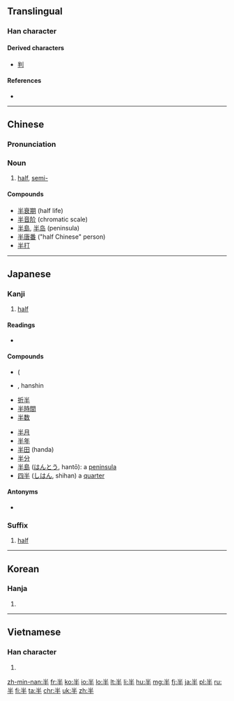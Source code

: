 ==Translingual==
{{stroke order|type=bw}}

===Han character===
{{Han char|rn=24|rad=十|as=03|sn=5|four=9050<sub>0</sub>|canj=火手 (FQ)|ids=⿻⿱丷二丨}}

====Derived characters====
* [[判]]

====References====
* {{Han ref|kx=0156.070|dkj=02707|dj=0354.060|hdz=10046.010|uh=534A|ud=21322|bh=A562|bd=42338}}

----

==Chinese==
{{zh-forms}}

===Pronunciation===
{{zh-pron
|m=bàn
|c=bun3
|h=pfs=pfs=pan
|mn=poàⁿ/poàn
|w=3poe
|ma=y
|mc=y
|oc=y
|cat=n
}}

===Noun===
{{zh-noun}}

# [[half]], [[semi-]]

====Compounds====
{{der-top}}
* [[半衰期]] (half life)
* [[半音阶]] (chromatic scale)
* [[半島]], [[半岛]] (peninsula)
* [[半唐番]] ("half Chinese" person)
* [[半打]]
{{der-bottom}}

{{zh-cat|Beginning}}

----

==Japanese==

===Kanji===
{{ja-kanji|grade=2|rs=十03}}

# [[half]]

====Readings====
* {{ja-readings
|goon=[[はん]] (han)
|kanon=[[はん]] (han)
|kun=[[なかば]] (nakaba), [[なかばする]] (nakabasuru)}}

====Compounds====
{{der-top}}
{{top2}}
* {{l|ja|半妖}} ({{l|ja|はんよう}}
* {{l|ja|半神}} {{l|ja|はんしん}}, hanshin
* [[折半]]
* [[半時間]]
* [[半数]]
{{mid2}}
* [[半月]]
* [[半年]]
* [[半田]] (handa)
* [[半分]]
* [[半島]] ([[はんとう]], hantō): a [[peninsula]]
* [[四半]] ([[しはん]], shihan) a [[quarter]]
{{bottom}}
{{der-bottom}}

====Antonyms====
* {{term|倍||double, twice|tr=ばい, bai|lang=ja}}

===Suffix===
{{ja-pos|はん|suffix}}

# [[half]]

----

==Korean==

===Hanja===
{{ko-hanja|hangeul=반|mr=pan|y=pan}}

# {{defn|lang=ko|sort=十03}}

----

==Vietnamese==

===Han character===
{{vi-hantu|[[bán]], [[bướng]], [[ban]], [[bận]], [[bớn]]|rs=十03}}

# {{defn|lang=vi|sort=十03}}

[[zh-min-nan:半]]
[[fr:半]]
[[ko:半]]
[[io:半]]
[[lo:半]]
[[lt:半]]
[[li:半]]
[[hu:半]]
[[mg:半]]
[[fj:半]]
[[ja:半]]
[[pl:半]]
[[ru:半]]
[[fi:半]]
[[ta:半]]
[[chr:半]]
[[uk:半]]
[[zh:半]]